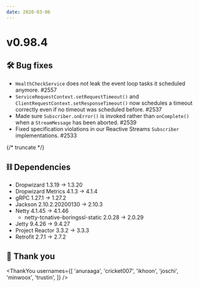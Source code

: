 ```yaml
---
date: 2020-03-06
---
```


# v0.98.4

## 🛠️ Bug fixes

- `HealthCheckService` does not leak the event loop tasks it scheduled anymore. #2557
- `ServiceRequestContext.setRequestTimeout()` and `ClientRequestContext.setResponseTimeout()` now schedules a timeout correctly even if no timeout was scheduled before. #2537
- Made sure `Subscriber.onError()` is invoked rather than `onComplete()` when a `StreamMessage` has been aborted. #2539
- Fixed specification violations in our Reactive Streams `Subscriber` implementations. #2533

{/* truncate */}

## ⛓ Dependencies

- Dropwizard 1.3.19 → 1.3.20
- Dropwizard Metrics 4.1.3 → 4.1.4
- gRPC 1.27.1 → 1.27.2
- Jackson 2.10.2.20200130 → 2.10.3
- Netty 4.1.45 → 4.1.46
  - netty-tcnative-boringssl-static 2.0.28 → 2.0.29
- Jetty 9.4.26 → 9.4.27
- Project Reactor 3.3.2 → 3.3.3
- Retrofit 2.7.1 → 2.7.2

## 🙇 Thank you

<ThankYou
  usernames={[
    'anuraaga',
    'cricket007',
    'ikhoon',
    'joschi',
    'minwoox',
    'trustin',
  ]}
/>
